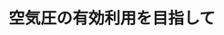 ﻿---
title: "空気圧の有効利用を目指して"
category: "科学技術創成研究院"
vol: "73"
interviewee: "川嶋 健嗣"
url: ""
tags: []
pdf: "73-1-kawashima.pdf"
facephoto: ""
career: ""
preface: "身の周りの機械は、電気やガソリンなどのさま ざまな動力によって動いている。中でも、空気圧 を動力としている機械は、非常に軽量であり、柔 軟性に富んでいる点で特徴的だ。 川嶋研究室では、空気圧を動力として最大限に 活用するための制御方法を研究し、研究で得られ た知識を利用して実際に空気圧を動力とする装置 の開発を行っている。本稿では、腹腔鏡手術を遠 隔で行うことができる腹腔鏡手術ロボットを中心 に、川嶋研究室で開発されている革新的な装置に ついて紹介していく。"
---
